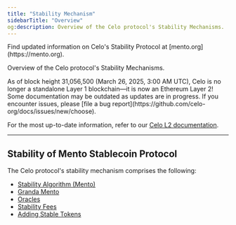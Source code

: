 ```yaml
---
title: "Stability Mechanism"
sidebarTitle: "Overview"
og:description: Overview of the Celo protocol's Stability Mechanisms.
---
```



<Note>
Find updated information on Celo's Stability Protocol at [mento.org](https://mento.org).
</Note>


Overview of the Celo protocol's Stability Mechanisms.

<Warning>
As of block height 31,056,500 (March 26, 2025, 3:00 AM UTC), Celo is no longer a standalone Layer 1 blockchain—it is now an Ethereum Layer 2!
Some documentation may be outdated as updates are in progress. If you encounter issues, please [file a bug report](https://github.com/celo-org/docs/issues/new/choose).

For the most up-to-date information, refer to our [Celo L2 documentation](/build#celo-l2-mainnet).
</Warning>

---

## Stability of Mento Stablecoin Protocol

<YouTube videoId="kYhDUmKuGCY"/>

The Celo protocol's stability mechanism comprises the following:

- [Stability Algorithm (Mento)](/legacy/protocol/stability/doto)
- [Granda Mento](/legacy/protocol/stability/granda-mento)
- [Oracles](/legacy/protocol/stability/oracles)
- [Stability Fees](/legacy/protocol/stability/stability-fees)
- [Adding Stable Tokens](/legacy/protocol/stability/adding-stable-assets)